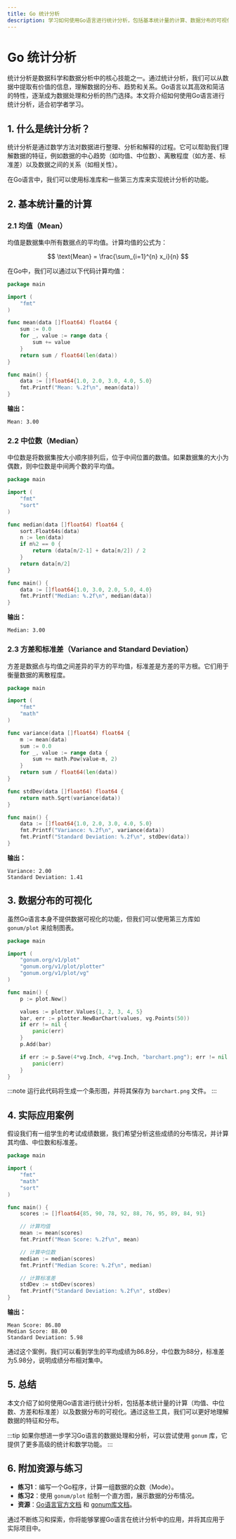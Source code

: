 ```yaml
---
title: Go 统计分析
description: 学习如何使用Go语言进行统计分析，包括基本统计量的计算、数据分布的可视化以及实际应用案例。
---
```


# Go 统计分析

统计分析是数据科学和数据分析中的核心技能之一。通过统计分析，我们可以从数据中提取有价值的信息，理解数据的分布、趋势和关系。Go语言以其高效和简洁的特性，逐渐成为数据处理和分析的热门选择。本文将介绍如何使用Go语言进行统计分析，适合初学者学习。

## 1. 什么是统计分析？

统计分析是通过数学方法对数据进行整理、分析和解释的过程。它可以帮助我们理解数据的特征，例如数据的中心趋势（如均值、中位数）、离散程度（如方差、标准差）以及数据之间的关系（如相关性）。

在Go语言中，我们可以使用标准库和一些第三方库来实现统计分析的功能。

## 2. 基本统计量的计算

### 2.1 均值（Mean）

均值是数据集中所有数据点的平均值。计算均值的公式为：

$$
\text{Mean} = \frac{\sum_{i=1}^{n} x_i}{n}
$$

在Go中，我们可以通过以下代码计算均值：

```go
package main

import (
    "fmt"
)

func mean(data []float64) float64 {
    sum := 0.0
    for _, value := range data {
        sum += value
    }
    return sum / float64(len(data))
}

func main() {
    data := []float64{1.0, 2.0, 3.0, 4.0, 5.0}
    fmt.Printf("Mean: %.2f\n", mean(data))
}
```

**输出：**

```
Mean: 3.00
```

### 2.2 中位数（Median）

中位数是将数据集按大小顺序排列后，位于中间位置的数值。如果数据集的大小为偶数，则中位数是中间两个数的平均值。

```go
package main

import (
    "fmt"
    "sort"
)

func median(data []float64) float64 {
    sort.Float64s(data)
    n := len(data)
    if n%2 == 0 {
        return (data[n/2-1] + data[n/2]) / 2
    }
    return data[n/2]
}

func main() {
    data := []float64{1.0, 3.0, 2.0, 5.0, 4.0}
    fmt.Printf("Median: %.2f\n", median(data))
}
```

**输出：**

```
Median: 3.00
```

### 2.3 方差和标准差（Variance and Standard Deviation）

方差是数据点与均值之间差异的平方的平均值，标准差是方差的平方根。它们用于衡量数据的离散程度。

```go
package main

import (
    "fmt"
    "math"
)

func variance(data []float64) float64 {
    m := mean(data)
    sum := 0.0
    for _, value := range data {
        sum += math.Pow(value-m, 2)
    }
    return sum / float64(len(data))
}

func stdDev(data []float64) float64 {
    return math.Sqrt(variance(data))
}

func main() {
    data := []float64{1.0, 2.0, 3.0, 4.0, 5.0}
    fmt.Printf("Variance: %.2f\n", variance(data))
    fmt.Printf("Standard Deviation: %.2f\n", stdDev(data))
}
```

**输出：**

```
Variance: 2.00
Standard Deviation: 1.41
```

## 3. 数据分布的可视化

虽然Go语言本身不提供数据可视化的功能，但我们可以使用第三方库如 `gonum/plot` 来绘制图表。

```go
package main

import (
    "gonum.org/v1/plot"
    "gonum.org/v1/plot/plotter"
    "gonum.org/v1/plot/vg"
)

func main() {
    p := plot.New()

    values := plotter.Values{1, 2, 3, 4, 5}
    bar, err := plotter.NewBarChart(values, vg.Points(50))
    if err != nil {
        panic(err)
    }
    p.Add(bar)

    if err := p.Save(4*vg.Inch, 4*vg.Inch, "barchart.png"); err != nil {
        panic(err)
    }
}
```

:::note
运行此代码将生成一个条形图，并将其保存为 `barchart.png` 文件。
:::

## 4. 实际应用案例

假设我们有一组学生的考试成绩数据，我们希望分析这些成绩的分布情况，并计算其均值、中位数和标准差。

```go
package main

import (
    "fmt"
    "math"
    "sort"
)

func main() {
    scores := []float64{85, 90, 78, 92, 88, 76, 95, 89, 84, 91}

    // 计算均值
    mean := mean(scores)
    fmt.Printf("Mean Score: %.2f\n", mean)

    // 计算中位数
    median := median(scores)
    fmt.Printf("Median Score: %.2f\n", median)

    // 计算标准差
    stdDev := stdDev(scores)
    fmt.Printf("Standard Deviation: %.2f\n", stdDev)
}
```

**输出：**

```
Mean Score: 86.80
Median Score: 88.00
Standard Deviation: 5.98
```

通过这个案例，我们可以看到学生的平均成绩为86.8分，中位数为88分，标准差为5.98分，说明成绩分布相对集中。

## 5. 总结

本文介绍了如何使用Go语言进行统计分析，包括基本统计量的计算（均值、中位数、方差和标准差）以及数据分布的可视化。通过这些工具，我们可以更好地理解数据的特征和分布。

:::tip
如果你想进一步学习Go语言的数据处理和分析，可以尝试使用 `gonum` 库，它提供了更多高级的统计和数学功能。
:::

## 6. 附加资源与练习

- **练习1**：编写一个Go程序，计算一组数据的众数（Mode）。
- **练习2**：使用 `gonum/plot` 绘制一个直方图，展示数据的分布情况。
- **资源**：[Go语言官方文档](https://golang.org/doc/) 和 [gonum库文档](https://pkg.go.dev/gonum.org/v1/gonum)。

通过不断练习和探索，你将能够掌握Go语言在统计分析中的应用，并将其应用于实际项目中。